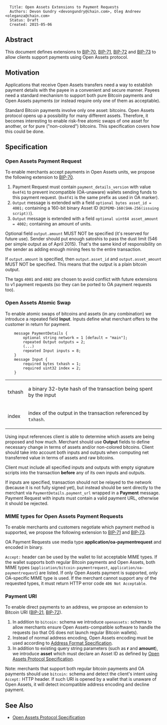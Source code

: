 <pre>
  Title: Open Assets Extensions to Payment Requests
  Authors: Devon Gundry <devongundry@chain.com>, Oleg Andreev <oleganza@chain.com>
  Status: Draft
  Created: 2015-05-06
</pre>

==Abstract==

This document defines extensions to [https://github.com/bitcoin/bips/blob/master/bip-0070.mediawiki BIP-70], [https://github.com/bitcoin/bips/blob/master/bip-0071.mediawiki BIP-71], [https://github.com/bitcoin/bips/blob/master/bip-0072.mediawiki BIP-72] and [https://github.com/bitcoin/bips/blob/master/bip-0073.mediawiki BIP-73] to allow clients support payments using Open Assets protocol.

==Motivation==

Applications that receive Open Assets transfers need a way to establish payment details with the payee in a convenient and secure manner. Payees need a standard mechanism to support both pure Bitcoin payments and Open Assets payments (or instead require only one of them as acceptable).

Standard Bitcoin payments involve only one asset: bitcoins. Open Assets protocol opens up a possibility for many different assets. Therefore, it becomes interesting to enable risk-free atomic swaps of one asset for another, or for pure ("non-colored") bitcoins. This specification covers how this could be done.

==Specification==

===Open Assets Payment Request===

To enable merchants accept payments in Open Assets units, we propose the following extension to [https://github.com/bitcoin/bips/blob/master/bip-0070.mediawiki BIP-70].

# Payment Request must contain <code>payment_details_version</code> with value <code>0x4f41</code> to prevent incompatible (OA-unaware) wallets sending funds to this payment request. (<code>0x4f41</code> is the same prefix as used in OA marker).
# <code>Output</code> message is extended with a field <code>optional bytes asset_id = 4001;</code> containing a 160-bit binary Asset ID (<code>RIPEMD-160(SHA-256(issuing script))</code>).
# <code>Output</code> message is extended with a field <code>optional uint64 asset_amount = 4002;</code> containing an amount of units.

Optional field <code>output.amount</code> MUST NOT be specified (it's reserved for future use). Sender should put enough satoshis to pass the dust limit (546 per simple output as of April 2015). That's the same kind of responsibility on the sender as adding enough mining fees to the entire transaction.

If <code>output.amount</code> is specified, then <code>output.asset_id</code> and <code>output.asset_amount</code> MUST NOT be specified. This means that the output is a plain bitcoin output.

The tags <code>4001</code> and <code>4002</code> are chosen to avoid conflict with future extensions to v1 payment requests (so they can be ported to OA payment requests too).

===Open Assets Atomic Swap===

To enable atomic swaps of bitcoins and assets (in any combination) we introduce a repeated field '''Input'''. Inputs define what merchant offers to the customer in return for payment.

<pre>
    message PaymentDetails {
        optional string network = 1 [default = "main"];
        repeated Output outputs = 2;
        (...)
        repeated Input inputs = 8;
    }
    message Input {
        required bytes txhash = 1;
        required uint32 index = 2;
    }
</pre>
{|
| txhash || a binary 32-byte hash of the transaction being spent by the input
|-
| index || index of the output in the transaction referenced by <code>txhash</code>.
|}

Using input references client is able to determine which assets are being proposed and how much. Merchant should use '''Output''' fields to define necessary change in terms of assets and/or non-colored bitcoins. Client should take into account both inputs and outputs when computing net transferred value in terms of assets and raw bitcoins.

Client must include all specified inputs and outputs with empty signature scripts into the transaction '''before''' any of its own inputs and outputs.

If inputs are specified, transaction should not be relayed to the network (because it is not fully signed yet), but instead should be sent directly to the merchant via <code>PaymentDetails.payment_url</code> wrapped in a '''Payment''' message. Payment Request with inputs must contain a valid payment URL, otherwise it should be rejected.

===MIME types for Open Assets Payment Requests===

To enable merchants and customers negotiate which payment method is supported, we propose the following extension to [https://github.com/bitcoin/bips/blob/master/bip-0071.mediawiki BIP-71] and [https://github.com/bitcoin/bips/blob/master/bip-0073.mediawiki BIP-73]. 

OA Payment Requests use media type '''application/oa-paymentrequest''' and encoded in binary.

<code>Accept:</code> header can be used by the wallet to list acceptable MIME types. If the wallet supports both regular Bitcoin payments and Open Assets, both MIME types (<code>application/bitcoin-paymentrequest</code>, <code>application/oa-paymentrequest</code>) are listed. If only Open Assets payment is supported, only OA-specific MIME type is used. If the merchant cannot support any of the requested types, it must return HTTP error code <code>406 Not Acceptable</code>.

===Payment URI===

To enable direct payments to an address, we propose an extension to Bitcoin URI ([https://github.com/bitcoin/bips/blob/master/bip-0021.mediawiki BIP-21], [https://github.com/bitcoin/bips/blob/master/bip-0072.mediawiki BIP-72]).

# In addition to <code>bitcoin:</code> schema we introduce <code>openassets:</code> schema to allow merchants ensure Open Assets-compatible software to handle the requests (so that OS does not launch regular Bitcoin wallets).
# Instead of normal address encoding, Open Assets encoding must be used according to [[address-format.mediawiki|Address Format Specification]].
# In addition to existing query string parameters (such as '''r''' and '''amount'''), we introduce '''asset''' which must declare an Asset ID as defined by [[specification.mediawiki|Open Assets Protocol Specification]].

Note: merchants that support both regular bitcoin payments and OA payments should use <code>bitcoin:</code> schema and detect the client's intent using <code>Accept:</code> HTTP header. If such URI is opened by a wallet that is unaware of Open Assets, it will detect incompatible address encoding and decline payment.

==See Also==

* [[specification.mediawiki|Open Assets Protocol Specification]]
